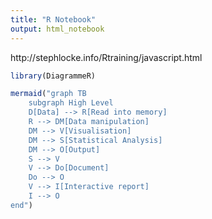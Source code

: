 ```yaml
---
title: "R Notebook"
output: html_notebook
---
```



http://stephlocke.info/Rtraining/javascript.html

```r
library(DiagrammeR)

mermaid("graph TB
    subgraph High Level
    D[Data] --> R[Read into memory]
    R --> DM[Data manipulation]
    DM --> V[Visualisation]
    DM --> S[Statistical Analysis]
    DM --> O[Output]
    S --> V
    V --> Do[Document]
    Do --> O
    V --> I[Interactive report]
    I --> O
end")
```

